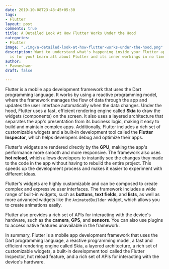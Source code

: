```yaml
---
date: 2019-10-08T23:48:45+05:30
tags:
- Flutter
layout: post
comments: true
title: A Detailed Look At How Flutter Works Under the Hood
categories:
- Flutter
image: "./img/a-detailed-look-at-how-flutter-works-under-the-hood.png"
description: Want to understand what's happening inside your Flutter app? This resource
  is for you! Learn all about Flutter and its inner workings in no time.
author:
- Pawneshwer
draft: false

---
```

Flutter is a mobile app development framework that uses the Dart programming language. It works by using a reactive programming model, where the framework manages the flow of data through the app and updates the user interface automatically when the data changes. Under the hood, Flutter uses a fast, efficient rendering engine called **Skia** to draw the widgets (components) on the screen. It also uses a layered architecture that separates the app's presentation from its business logic, making it easy to build and maintain complex apps. Additionally, Flutter includes a rich set of customizable widgets and a built-in development tool called the **Flutter Inspector**, which helps developers debug and optimize their apps.

Flutter's widgets are rendered directly by the **GPU**, making the app's performance more smooth and more responsive. The framework also uses **hot reload**, which allows developers to instantly see the changes they made to the code in the app without having to rebuild the entire project. This speeds up the development process and makes it easier to experiment with different ideas.

Flutter's widgets are highly customizable and can be composed to create complex and expressive user interfaces. The framework includes a wide range of built-in widgets, such as **buttons**, **text fields**, and **lists**, as well as more advanced widgets like the `AnimatedBuilder` widget, which allows you to create animations easily.

Flutter also provides a rich set of APIs for interacting with the device's hardware, such as the **camera**, **GPS**, and **sensors**. You can also use plugins to access native features unavailable in the framework.

In summary, Flutter is a mobile app development framework that uses the Dart programming language, a reactive programming model, a fast and efficient rendering engine called Skia, a layered architecture, a rich set of customizable widgets, a built-in development tool called the Flutter Inspector, hot reload feature, and a rich set of APIs for interacting with the device's hardware.